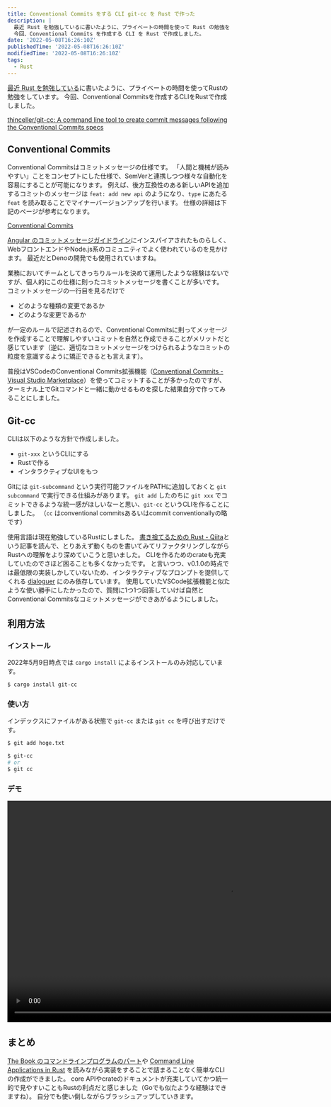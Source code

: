 ```yaml
---
title: Conventional Commits をする CLI git-cc を Rust で作った
description: |
  最近 Rust を勉強しているに書いたように、プライベートの時間を使って Rust の勉強をしています。
  今回、Conventional Commits を作成する CLI を Rust で作成しました。
date: '2022-05-08T16:26:10Z'
publishedTime: '2022-05-08T16:26:10Z'
modifiedTime: '2022-05-08T16:26:10Z'
tags:
  - Rust
---
```


[最近 Rust を勉強している](2022-01-30-learning-rust)に書いたように、プライベートの時間を使ってRustの勉強をしています。
今回、Conventional Commitsを作成するCLIをRustで作成しました。

[thinceller/git-cc: A command line tool to create commit messages following the Conventional Commits specs](https://github.com/thinceller/git-cc)

## Conventional Commits

Conventional Commitsはコミットメッセージの仕様です。
「人間と機械が読みやすい」ことをコンセプトにした仕様で、SemVerと連携しつつ様々な自動化を容易にすることが可能になります。
例えば、後方互換性のある新しいAPIを追加するコミットのメッセージは `feat: add new api` のようになり、`type` にあたる `feat` を読み取ることでマイナーバージョンアップを行います。
仕様の詳細は下記のページが参考になります。

[Conventional Commits](https://www.conventionalcommits.org/en/v1.0.0/)

[Angular のコミットメッセージガイドライン](https://github.com/angular/angular/blob/22b96b9/CONTRIBUTING.md#-commit-message-guidelines)にインスパイアされたものらしく、WebフロントエンドやNode.js系のコミュニティでよく使われているのを見かけます。
最近だとDenoの開発でも使用されていますね。

業務においてチームとしてきっちりルールを決めて運用したような経験はないですが、個人的にこの仕様に則ったコミットメッセージを書くことが多いです。
コミットメッセージの一行目を見るだけで

- どのような種類の変更であるか
- どのような変更であるか

が一定のルールで記述されるので、Conventional Commitsに則ってメッセージを作成することで理解しやすいコミットを自然と作成できることがメリットだと感じています（逆に、適切なコミットメッセージをつけられるようなコミットの粒度を意識するように矯正できるとも言えます）。

普段はVSCodeのConventional Commits拡張機能（[Conventional Commits - Visual Studio Marketplace](https://marketplace.visualstudio.com/items?itemName=vivaxy.vscode-conventional-commits)）を使ってコミットすることが多かったのですが、ターミナル上でGitコマンドと一緒に動かせるものを探した結果自分で作ってみることにしました。

## Git-cc

CLIは以下のような方針で作成しました。

- `git-xxx` というCLIにする
- Rustで作る
- インタラクティブなUIをもつ

Gitには `git-subcommand` という実行可能ファイルをPATHに追加しておくと `git subcommand` で実行できる仕組みがあります。
`git add` したのちに `git xxx` でコミットできるような統一感がほしいなーと思い、`git-cc` というCLIを作ることにしました。
（`cc` はconventional commitsあるいはcommit conventionallyの略です）

使用言語は現在勉強しているRustにしました。
[書き捨てるための Rust - Qiita](https://qiita.com/dalance/items/6f0da880501511237d61)という記事を読んで、とりあえず動くものを書いてみてリファクタリングしながらRustへの理解をより深めていこうと思いました。
CLIを作るためのcrateも充実していたのでさほど困ることも多くなかったです。
と言いつつ、v0.1.0の時点では最低限の実装しかしていないため、インタラクティブなプロンプトを提供してくれる [dialoguer](https://github.com/mitsuhiko/dialoguer) にのみ依存しています。
使用していたVSCode拡張機能と似たような使い勝手にしたかったので、質問に1つ1つ回答していけば自然とConventional Commitsなコミットメッセージができあがるようにしました。

## 利用方法

### インストール

2022年5月9日時点では `cargo install` によるインストールのみ対応しています。

```bash
$ cargo install git-cc
```

### 使い方

インデックスにファイルがある状態で `git-cc` または `git cc` を呼び出すだけです。

```bash
$ git add hoge.txt

$ git-cc
# or
$ git cc
```

### デモ

<a href="https://gyazo.com/21cee43830a10e38df9ee16f25fe9d0c">
  <video
    alt="Video from Gyazo"
    width="1000"
    autoPlay
    muted
    loop
    playsInline
    controls
  >
    <source
      src="https://i.gyazo.com/21cee43830a10e38df9ee16f25fe9d0c.mp4"
      type="video/mp4"
    />
  </video>
</a>

## まとめ

[The Book のコマンドラインプログラムのパート](https://doc.rust-jp.rs/book-ja/ch12-00-an-io-project.html)や [Command Line Applications in Rust](https://rust-cli.github.io/book/index.html) を読みながら実装をすることで詰まることなく簡単なCLIの作成ができました。
core APIやcrateのドキュメントが充実していてかつ統一的で見やすいこともRustの利点だと感じました（Goでも似たような経験はできますね）。
自分でも使い倒しながらブラッシュアップしていきます。
